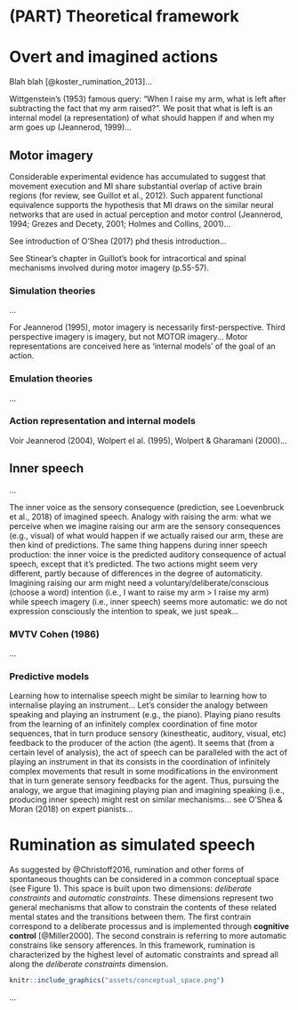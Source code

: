 # (PART) Theoretical framework {-} 

# Overt and imagined actions {#intro}

Blah blah [@koster_rumination_2013]...

Wittgenstein’s (1953) famous query: "When I raise my arm, what is left after subtracting the fact that my arm raised?". We posit that what is left is an internal model (a representation) of what should happen if and when my arm goes up (Jeannerod, 1999)...

## Motor imagery

Considerable experimental evidence has accumulated to suggest that movement execution and MI share substantial overlap of active brain regions (for review, see Guillot et al., 2012). Such apparent functional equivalence supports the hypothesis that MI draws on the similar neural networks that are used in actual perception and motor control (Jeannerod, 1994; Grezes and Decety, 2001; Holmes and Collins, 2001)...

See introduction of O’Shea (2017) phd thesis introduction...

See Stinear’s chapter in Guillot’s book for intracortical and spinal mechanisms involved during motor imagery (p.55-57).

### Simulation theories

...

For Jeannerod (1995), motor imagery is necessarily first-perspective. Third perspective imagery is imagery, but not MOTOR imagery… Motor representations are conceived here as 'internal models' of the goal of an action. 

### Emulation theories

...

### Action representation and internal models

Voir Jeannerod (2004), Wolpert el al. (1995), Wolpert & Gharamani (2000)...

## Inner speech

...

The inner voice as the sensory consequence (prediction, see Loevenbruck et al., 2018) of imagined speech. Analogy with raising the arm: what we perceive when we imagine raising our arm are the sensory consequences (e.g., visual) of what would happen if we actually raised our arm, these are then kind of predictions. The same thing happens during inner speech production: the inner voice is the predicted auditory consequence of actual speech, except that it’s predicted. The two actions might seem very different, partly because of differences in the degree of automaticity. Imagining raising our arm might need a voluntary/deliberate/conscious (choose a word) intention (i.e., I want to raise my arm > I raise my arm) while speech imagery (i.e., inner speech) seems more automatic: we do not expression consciously the intention to speak, we just speak…

### MVTV Cohen (1986)

...

### Predictive models

Learning how to internalise speech might be similar to learning how to internalise playing an instrument... Let’s consider the analogy between speaking and playing an instrument (e.g., the piano). Playing piano results from the learning of an infinitely complex coordination of fine motor sequences, that in turn produce sensory (kinestheatic, auditory, visual, etc) feedback to the producer of the action (the agent). It seems that (from a certain level of analysis), the act of speech can be paralleled with the act of playing an instrument in that its consists in the coordination of infinitely complex movements that result in some modifications in the environment that in turn generate sensory feedbacks for the agent. Thus, pursuing the analogy, we argue that imagining playing pian and imagining speaking (i.e., producing inner speech) might rest on similar mechanisms… see O’Shea & Moran (2018) on expert pianists...

# Rumination as simulated speech

As suggested by @Christoff2016, rumination and other forms of spontaneous thoughts can be considered in a common conceptual space (see Figure 1). This space is built upon two dimensions: *deliberate constraints* and *automatic constraints*. These dimensions represent two general mechanisms that allow to constrain the contents of these related mental states and the transitions between them. The first contrain correspond to a deliberate processus and is implemented through **cognitive control** [@Miller2000]. The second constrain is referring to more automatic constrains like sensory afferences. In this framework, rumination is characterized by the highest level of automatic constraints and spread all along the *deliberate constraints* dimension.

```r
knitr::include_graphics("assets/conceptual_space.png")
```

...
